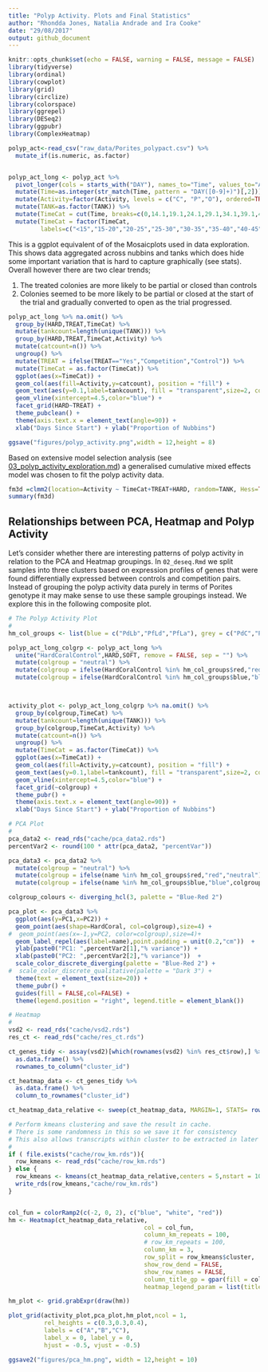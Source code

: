 ```yaml
---
title: "Polyp Activity. Plots and Final Statistics"
author: "Rhondda Jones, Natalia Andrade and Ira Cooke"
date: "29/08/2017"
output: github_document
---
```


```r
knitr::opts_chunk$set(echo = FALSE, warning = FALSE, message = FALSE)
library(tidyverse)
library(ordinal)
library(cowplot)
library(grid)
library(circlize)
library(colorspace)
library(ggrepel)
library(DESeq2)
library(ggpubr)
library(ComplexHeatmap)
```

```r
polyp_act<-read_csv("raw_data/Porites_polypact.csv") %>% 
  mutate_if(is.numeric, as.factor) 


polyp_act_long <- polyp_act %>% 
  pivot_longer(cols = starts_with("DAY"), names_to="Time", values_to="Activity") %>% 
  mutate(Time=as.integer(str_match(Time, pattern = "DAY([0-9]+)")[,2])) %>% 
  mutate(Activity=factor(Activity, levels = c("C", "P","O"), ordered=TRUE)) %>% 
  mutate(TANK=as.factor(TANK)) %>% 
  mutate(TimeCat = cut(Time, breaks=c(0,14.1,19.1,24.1,29.1,34.1,39.1,44.1,49.1,54.1,60))) %>% 
  mutate(TimeCat = factor(TimeCat,
         labels=c("<15","15-20","20-25","25-30","30-35","35-40","40-45","45-50","50-55","55-60")))

```

This is a ggplot equivalent of of the Mosaicplots used in data exploration. This shows data aggregated across nubbins and tanks which does hide some important variation that is hard to capture graphically (see stats).  Overall however there are two clear trends;

1. The treated colonies are more likely to be partial or closed than controls
2. Colonies seemed to be more likely to be partial or closed at the start of the trial and gradually converted to open as the trial progressed.

```r
polyp_act_long %>% na.omit() %>% 
  group_by(HARD,TREAT,TimeCat) %>%   
  mutate(tankcount=length(unique(TANK))) %>% 
  group_by(HARD,TREAT,TimeCat,Activity) %>% 
  mutate(catcount=n()) %>% 
  ungroup() %>% 
  mutate(TREAT = ifelse(TREAT=="Yes","Competition","Control")) %>% 
  mutate(TimeCat = as.factor(TimeCat)) %>% 
  ggplot(aes(x=TimeCat)) + 
  geom_col(aes(fill=Activity,y=catcount), position = "fill") +
  geom_text(aes(y=0.1,label=tankcount), fill = "transparent",size=2, color="grey40") +
  geom_vline(xintercept=4.5,color="blue") +
  facet_grid(HARD~TREAT) + 
  theme_pubclean() +
  theme(axis.text.x = element_text(angle=90)) + 
  xlab("Days Since Start") + ylab("Proportion of Nubbins")
```


```r
ggsave("figures/polyp_activity.png",width = 12,height = 8)
```


Based on extensive model selection analysis (see [03_polyp_activity_exploration.md](03_polyp_activity_exploration.md)) a generalised cumulative mixed effects model was chosen to fit the polyp activity data. 


```r
fm3d =clmm2(location=Activity ~ TimeCat+TREAT+HARD, random=TANK, Hess=TRUE,  data=polyp_act_long)
summary(fm3d)
```

## Relationships between PCA, Heatmap and Polyp Activity

Let's consider whether there are interesting patterns of polyp activity in relation to the PCA and Heatmap groupings.  In `02_deseq.Rmd` we split samples into three clusters based on expression profiles of genes that were found differentially expressed between controls and competition pairs.  Instead of grouping the polyp activity data purely in terms of Porites genotype it may make sense to use these sample groupings instead.  We explore this in the following composite plot.


```r
# The Polyp Activity Plot
#
hm_col_groups <- list(blue = c("PdLb","PfLd","PfLa"), grey = c("PdC","PdLc","PfLe","PfLb","PfC"), red = c("PdLe","PdLa","PfLc"))

polyp_act_long_colgrp <- polyp_act_long %>% 
  unite("HardCoralControl",HARD,SOFT, remove = FALSE, sep = "") %>% 
  mutate(colgroup = "neutral") %>% 
  mutate(colgroup = ifelse(HardCoralControl %in% hm_col_groups$red,"red","neutral")) %>% 
  mutate(colgroup = ifelse(HardCoralControl %in% hm_col_groups$blue,"blue",colgroup))



activity_plot <- polyp_act_long_colgrp %>% na.omit() %>% 
  group_by(colgroup,TimeCat) %>%   
  mutate(tankcount=length(unique(TANK))) %>% 
  group_by(colgroup,TimeCat,Activity) %>% 
  mutate(catcount=n()) %>% 
  ungroup() %>% 
  mutate(TimeCat = as.factor(TimeCat)) %>% 
  ggplot(aes(x=TimeCat)) + 
  geom_col(aes(fill=Activity,y=catcount), position = "fill") +
  geom_text(aes(y=0.1,label=tankcount), fill = "transparent",size=2, color="grey40") +
  geom_vline(xintercept=4.5,color="blue") +
  facet_grid(~colgroup) + 
  theme_pubr() +
  theme(axis.text.x = element_text(angle=90)) + 
  xlab("Days Since Start") + ylab("Proportion of Nubbins")

```


```r
# PCA Plot
#
pca_data2 <- read_rds("cache/pca_data2.rds")
percentVar2 <- round(100 * attr(pca_data2, "percentVar"))

pca_data3 <- pca_data2 %>% 
  mutate(colgroup = "neutral") %>% 
  mutate(colgroup = ifelse(name %in% hm_col_groups$red,"red","neutral")) %>% 
  mutate(colgroup = ifelse(name %in% hm_col_groups$blue,"blue",colgroup))

colgroup_colours <- diverging_hcl(3, palette = "Blue-Red 2")

pca_plot <- pca_data3 %>% 
  ggplot(aes(y=PC1,x=PC2)) + 
  geom_point(aes(shape=HardCoral, col=colgroup),size=4) + 
#  geom_point(aes(x=-1,y=PC2, color=colgroup),size=4)+
  geom_label_repel(aes(label=name),point.padding = unit(0.2,"cm"))  + 
  ylab(paste0("PC1: ",percentVar2[1],"% variance")) + 
  xlab(paste0("PC2: ",percentVar2[2],"% variance"))  +  
  scale_color_discrete_diverging(palette = "Blue-Red 2") +
#  scale_color_discrete_qualitative(palette = "Dark 3") +
  theme(text = element_text(size=20)) + 
  theme_pubr() +
  guides(fill = FALSE,col=FALSE) +
  theme(legend.position = "right", legend.title = element_blank())


```


```r
# Heatmap
#
vsd2 <- read_rds("cache/vsd2.rds")
res_ct <- read_rds("cache/res_ct.rds")

ct_genes_tidy <- assay(vsd2)[which(rownames(vsd2) %in% res_ct$row),] %>%
  as.data.frame() %>%
  rownames_to_column("cluster_id")

ct_heatmap_data <- ct_genes_tidy %>%
  as.data.frame() %>%
  column_to_rownames("cluster_id")

ct_heatmap_data_relative <- sweep(ct_heatmap_data, MARGIN=1, STATS= rowMeans(ct_heatmap_data))

# Perform kmeans clustering and save the result in cache.
# There is some randomness in this so we save it for consistency
# This also allows transcripts within cluster to be extracted in later scripts
#
if ( file.exists("cache/row_km.rds")){
  row_kmeans <- read_rds("cache/row_km.rds")
} else {
  row_kmeans <- kmeans(ct_heatmap_data_relative,centers = 5,nstart = 100)
  write_rds(row_kmeans,"cache/row_km.rds")
}


col_fun = colorRamp2(c(-2, 0, 2), c("blue", "white", "red"))
hm <- Heatmap(ct_heatmap_data_relative, 
                                      col = col_fun,
                                      column_km_repeats = 100,
                                      # row_km_repeats = 100,
                                      column_km = 3,
                                      row_split = row_kmeans$cluster,
                                      show_row_dend = FALSE,
                                      show_row_names = FALSE,
                                      column_title_gp = gpar(fill = colgroup_colours, font = 1:3),
                                      heatmap_legend_param = list(title="LogFC", legend_width = unit(10,"cm")))

hm_plot <- grid.grabExpr(draw(hm))

plot_grid(activity_plot,pca_plot,hm_plot,ncol = 1, 
          rel_heights = c(0.3,0.3,0.4), 
          labels = c("A","B","C"),
          label_x = 0, label_y = 0,
          hjust = -0.5, vjust = -0.5)

ggsave2("figures/pca_hm.png", width = 12,height = 10)
```
